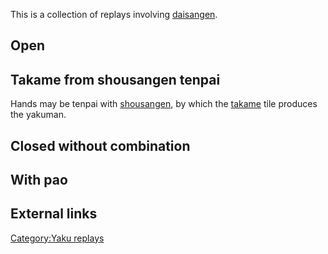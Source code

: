 This is a collection of replays involving [[daisangen]].

== Open ==
{{Replay/Tenhou.net|
| player      = kiyodai
| playerrank  = 10d
| date        = 2015-12-19
| windround   = East
| roundnumber = 3
| honba       = 2
| haipai  = 12579m33p2s55667z
| draw    = 5z
| hand    = 5557m555866'677'7z
| off     = Toimen
| agari   = 6m
| url     = http://tenhou.net/0/?log=2015121901gm-00a9-0000-fe527b70&tw=1&ts=4
| comment = Haipai developed into daisangen, against toimen's riichi
}}

{{Replay/Tenhou.net|
| player      = 7star
| playerrank  = 5k
| date        = 2017-07-28
| windround   = East
| roundnumber = 4
| honba       = 0
| haipai  = 699p156s4556677z
| draw    = 4z
| hand    = 99p448555'777'666'z
| off     = Shimocha
| agari   = 9p
| url     = http://tenhou.net/0/?log=2017072815gm-0009-0000-bfac56e5&tw=2&ts=3
| comment = Very fast yakuman haipai with 5 pairs, constantly fed by shimocha.
}}

== Takame from shousangen tenpai ==
Hands may be tenpai with [[shousangen]], by which the [[takame]] tile produces the yakuman.

{{Replay/Tenhou.net|
| player      = ペンギンナイト
| playerrank  = 2d
| date        = 2017-04-15
| windround   = East
| roundnumber = 2
| honba       = 1
| haipai  = 4468m3p19s355677z
| draw    = 4s
| hand    = 44678m66777855'5z
| off     = Toimen
| agari   = 6z
| url     = http://tenhou.net/0/?log=2017041508gm-0009-0000-9d7e5f45&tw=3&ts=2
| comment = Yakuman might not have been possible, if it weren't for kamicha riichi bringing out toimen's haku.
}}
{{Replay/Tenhou.net|
| player      = Mill
| playerrank  = 4d
| date        = 2019-04-08
| windround   = South
| roundnumber = 2
| honba       = 0
| haipai  = 1236m255666777z
| draw    = 6m
| hand    = 12366m55666777z
| off     = Kamicha
| agari   = 5z
| url     = http://tenhou.net/0/?log=2019040810gm-0089-0000-8aa05279&tw=1&ts=7
| comment = Shousangen haipai winning on takame for yakuman.
}}

== Closed without combination ==

== With pao ==
{{Replay/Tenhou.net|
| player      = はにぼう
| playerrank  = 4d
| date        = 2015-03-31
| windround   = East
| roundnumber = 3
| honba       = 0
| haipai  = 59m77p367s235567z
| draw    = 4m
| hand    = 05m67s87777'6'665'55z
| off     = tsumo
| agari   = 8s
| url     = http://tenhou.net/0/?log=2015033106gm-0089-0000-c02d667b&tw=0&ts=2
| comment = Daiminkan rinshan pao.
}}
{{Replay/Tenhou.net|
| player      = もめんなちゃい
| playerrank  = 8d
| date        = 2015-09-05
| windround   = South
| roundnumber = 3
| honba       = 0
| haipai  = 0m12p379s2356677z
| draw    = 2m
| hand    = 4s866'65'55777'z8'79s
| off     = tsumo
| agari   = 4s
| url     = http://tenhou.net/0/?log=2015090517gm-00a9-0000-6c5dec24&tw=3&ts=7
| comment = Upon acquiring yakuman tenpai, an accidental misclick discarded hatsu that caused toimen to discard hatsu. [https://twitter.com/ripplesummer/status/640082651752235009]
}}
{{Replay/Tenhou.net|
| player      = 龍之介二世
| playerrank  = 4d
| date        = 2016-09-01
| windround   = East
| roundnumber = 1
| honba       = 1
| haipai  = 2m1166p56s136677z
| draw    = 5z
| hand    = 1156p855'566'67'77z
| off     = Kamicha
| agari   = 7p
| url     = http://tenhou.net/0/?log=2016090115gm-0089-0000-8d300f3c&tw=0&ts=1
| comment = Double ron applied after pao.
}}

{{Replay/Tenhou.net|
| player      = bk202
| playerrank  = 4d
| date        = 2017-08-03
| windround   = East
| roundnumber = 2
| honba       = 2
| haipai  = 147p1344s466677z
| draw    = 7z
| hand    = 44p44s8555'7777'66'66z
| off     = Toimen
| agari   = 4s
| url     = http://tenhou.net/0/?log=2017080310gm-0009-7447-1094a212&tw=1&ts=4
| comment = Daisangen pao with 11 of 12 sangenpai.
}}

== External links ==

{{navbox yaku replays}}

[[Category:Yaku replays]]